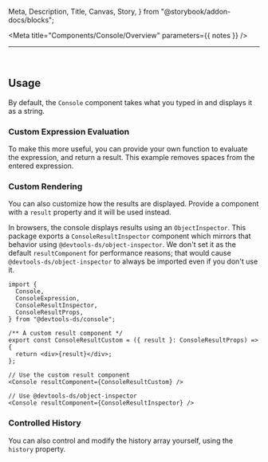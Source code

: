   Meta,
  Description,
  Title,
  Canvas,
  Story,
} from "@storybook/addon-docs/blocks";


<Meta title="Components/Console/Overview" parameters={{ notes }} />

<Title>@devtools-ds/console</Title>

---

<ShieldRow>
  <Version
    current={version}
    url="https://github.com/intuit/devtools-ds/tree/master/components/Console/CHANGELOG.md"
  />
</ShieldRow>

<Description />

<br />

## Usage

By default, the `Console` component takes what you typed in and displays it as a string.

<Canvas>
  <Story id="components-console-features--basic-usage" />
</Canvas>

### Custom Expression Evaluation

To make this more useful, you can provide your own function to evaluate the expression, and return a result.
This example removes spaces from the entered expression.

<Canvas>
  <Story id="components-console-features--custom-function" />
</Canvas>

### Custom Rendering

You can also customize how the results are displayed.
Provide a component with a `result` property and it will be used instead.

In browsers, the console displays results using an `ObjectInspector`.
This package exports a `ConsoleResultInspector` component which mirrors that behavior using `@devtools-ds/object-inspector`.
We don't set it as the default `resultComponent` for performance reasons; that would cause `@devtools-ds/object-inspector` to always be imported even if you don't use it.

```tsx
import {
  Console,
  ConsoleExpression,
  ConsoleResultInspector,
  ConsoleResultProps,
} from "@devtools-ds/console";

/** A custom result component */
export const ConsoleResultCustom = ({ result }: ConsoleResultProps) => {
  return <div>{result}</div>;
};

// Use the custom result component
<Console resultComponent={ConsoleResultCustom} />

// Use @devtools-ds/object-inspector
<Console resultComponent={ConsoleResultInspector} />
```

<Canvas>
  <Story id="components-console-features--custom-result" />
</Canvas>

### Controlled History

You can also control and modify the history array yourself, using the `history` property.

<Canvas>
  <Story id="components-console-features--controlled" />
</Canvas>
